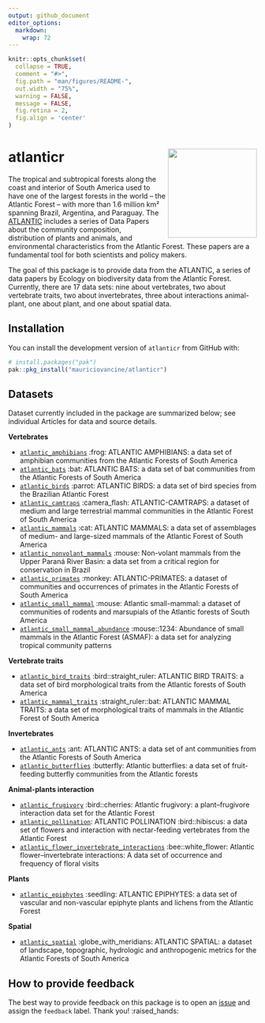 ```yaml
---
output: github_document
editor_options: 
  markdown: 
    wrap: 72
---
```


```r
knitr::opts_chunk$set(
  collapse = TRUE,
  comment = "#>",
  fig.path = "man/figures/README-",
  out.width = "75%",
  warning = FALSE,
  message = FALSE,
  fig.retina = 2,
  fig.align = 'center'
)
```

# atlanticr <a href='https://lter.github.io/atlanticr/'><img src="hexagon/logo.png" id="home_logo" align="right" height="180"/></a>

The tropical and subtropical forests along the coast and interior of South America 
used to have one of the largest forests in the world – the Atlantic Forest – with 
more than 1.6 million km² spanning Brazil, Argentina, and Paraguay. The [ATLANTIC ](https://esajournals.onlinelibrary.wiley.com/doi/toc/10.1002/(ISSN)1939-9170.AtlanticPapers)
includes a series of Data Papers about the community composition,  
distribution of plants and animals, and environmental characteristics from the Atlantic Forest. These papers are 
a fundamental tool for both scientists and policy makers.

The goal of this package is to provide data from the ATLANTIC, 
a series of data papers by Ecology on biodiversity data from the Atlantic 
Forest. Currently, there are 17 data sets: nine about vertebrates, two about
vertebrate traits, two about invertebrates, three about interactions animal-plant, 
one about plant, and one about spatial data.

## Installation

You can install the development version of `atlanticr` from
GitHub with:

``` r
# install.packages("pak")
pak::pkg_install("mauriciovancine/atlanticr")
```
 
## Datasets

Dataset currently included in the package are summarized below;
see individual Articles for data and source details.

**Vertebrates**

- [`atlantic_amphibians`](https://mauriciovancine.github.io/atlanticr/reference/atlantic_amphibians.html) :frog: ATLANTIC AMPHIBIANS: a data set of amphibian communities from the Atlantic Forests of South America
- [`atlantic_bats`](https://mauriciovancine.github.io/atlanticr/reference/atlantic_bats.html) :bat: ATLANTIC BATS: a data set of bat communities from the Atlantic Forests of South America
- [`atlantic_birds`](https://mauriciovancine.github.io/atlanticr/reference/atlantic_birds.html) :parrot: ATLANTIC BIRDS: a data set of bird species from the Brazilian Atlantic Forest
- [`atlantic_camtraps`](https://mauriciovancine.github.io/atlanticr/reference/atlantic_camtraps.html) :camera_flash: ATLANTIC-CAMTRAPS: a dataset of medium and large terrestrial mammal communities in the Atlantic Forest of South America
- [`atlantic_mammals`](https://mauriciovancine.github.io/atlanticr/reference/atlantic_mammals.html) :cat: ATLANTIC MAMMALS: a data set of assemblages of medium- and large-sized mammals of the Atlantic Forest of South America
- [`atlantic_nonvolant_mammals`](https://mauriciovancine.github.io/atlanticr/reference/atlantic_nonvolant_mammals.html) :mouse: Non-volant mammals from the Upper Paraná River Basin: a data set from a critical region for conservation in Brazil
- [`atlantic_primates`](https://mauriciovancine.github.io/atlanticr/reference/atlantic_primates.html) :monkey: ATLANTIC-PRIMATES: a dataset of communities and occurrences of primates in the Atlantic Forests of South America
- [`atlantic_small_mammal`](https://mauriciovancine.github.io/atlanticr/reference/atlantic_small_mammal.html) :mouse: Atlantic small-mammal: a dataset of communities of rodents and marsupials of the Atlantic forests of South America
- [`atlantic_small_mammal_abundance`](https://mauriciovancine.github.io/atlanticr/reference/atlantic_small_mammal_abundance.html) :mouse::1234: Abundance of small mammals in the Atlantic Forest (ASMAF): a data set for analyzing tropical community patterns

**Vertebrate traits**

- [`atlantic_bird_traits`](https://mauriciovancine.github.io/atlanticr/reference/atlantic_bird_traits.html) :bird::straight_ruler: ATLANTIC BIRD TRAITS: a data set of bird morphological traits from the Atlantic forests of South America
- [`atlantic_mammal_traits`](https://mauriciovancine.github.io/atlanticr/reference/atlantic_mammal_traits.html) :straight_ruler::bat: ATLANTIC MAMMAL TRAITS: a data set of morphological traits of mammals in the Atlantic Forest of South America

**Invertebrates**

- [`atlantic_ants`](https://mauriciovancine.github.io/atlanticr/reference/atlantic_ants.html) :ant: ATLANTIC ANTS: a data set of ant communities from the Atlantic Forests of South America
- [`atlantic_butterflies`](https://mauriciovancine.github.io/atlanticr/reference/atlantic_butterflies.html) :butterfly: Atlantic butterflies: a data set of fruit-feeding butterfly communities from the Atlantic forests

**Animal-plants interaction**

- [`atlantic_frugivory`](https://mauriciovancine.github.io/atlanticr/reference/atlantic_frugivory.html) :bird::cherries: Atlantic frugivory: a plant–frugivore interaction data set for the Atlantic Forest
- [`atlantic_pollination`](https://mauriciovancine.github.io/atlanticr/reference/atlantic_pollination.html): ATLANTIC POLLINATION :bird::hibiscus: a data set of flowers and interaction with nectar-feeding vertebrates from the Atlantic Forest
- [`atlantic_flower_invertebrate_interactions`](https://mauriciovancine.github.io/atlanticr/reference/atlantic_flower_invertebrate_interactions.html) :bee::white_flower: Atlantic flower–invertebrate interactions: A data set of occurrence and frequency of floral visits

**Plants**

- [`atlantic_epiphytes`](https://mauriciovancine.github.io/atlanticr/reference/atlantic_epiphytes.html) :seedling: ATLANTIC EPIPHYTES: a data set of vascular and non-vascular epiphyte plants and lichens from the Atlantic Forest

**Spatial**

- [`atlantic_spatial`](https://mauriciovancine.github.io/atlanticr/reference/atlantic_spatial.html) :globe_with_meridians: ATLANTIC SPATIAL: a dataset of landscape, topographic, hydrologic and anthropogenic metrics for the Atlantic Forests of South America

## How to provide feedback

The best way to provide feedback on this package is to open an
[issue](https://github.com/mauriciovancine/atlanticr/issues) and assign the
`feedback` label. Thank you! :raised_hands:
